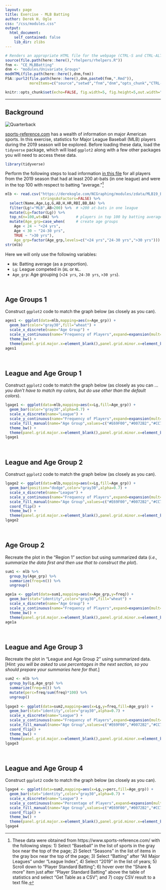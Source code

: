 ```yaml
---
layout: page
title: Exercise - MLB Batting
author: Derek H. Ogle
css: "/css/modules.css"
output:
  html_document:
    self_contained: false
    lib_dir: zlibs
---
```


```r
# Renders an appropriate HTML file for the webpage (CTRL-S and CTRL-ALT-C)
source(file.path(here::here(),"rhelpers/rhelpers.R"))
fnm <- "CE_MLBBatting"
dnm <- "modules/Univariate_Groups"
modHTML(file.path(here::here(),dnm,fnm))
FSA::purl2(file.path(here::here(),dnm,paste0(fnm,".Rmd")),
           moreItems=c("source","setwd","fnm","dnm","opts_chunk","CTRL-S"))
```
```r
knitr::opts_chunk$set(echo=FALSE, fig.width=5, fig.height=5,out.width="60%")
```

----

## Background
<img src="../zimgs/qb.jpg" alt="Quarterback" class="img-right">

[sports-reference.com](https://www.sports-reference.com/) has a wealth of information on major American sports. In this exercise, statistics for Major League Baseball (MLB) players during the 2019 season will be explored. Before loading these data, load the `tidyverse` package, which will load `ggplot2` along with a few other packages you will need to access these data.

```r
library(tidyverse)
```

Perform the following steps to load information [in this file](https://derekogle.com/NCGraphing/modules/zdata/MLB19_Batting.csv) for all players from the 2019 season that had at least 200 at-bats (in one league) and were in the top 100 with respect to batting "average."[^getdata]

```r
mlb <- read.csv("https://derekogle.com/NCGraphing/modules/zdata/MLB19_Batting.csv",
                stringsAsFactors=FALSE) %>%
  select(Name,Age,Lg,G,AB,H,HR,RBI,BB,BA) %>%
  filter(Lg!="MLB",AB>200) %>%  # >200 at-bats in one league
  mutate(Lg=factor(Lg)) %>%
  top_n(n=100,wt=BA) %>%        # players in top 100 by batting average
  mutate(Age_grp=case_when(     # create age groups
    Age < 24 ~ "<24 yrs",
    Age < 30 ~ "24-30 yrs",
    TRUE ~ ">30 yrs"),
    Age_grp=factor(Age_grp,levels=c("<24 yrs","24-30 yrs",">30 yrs")))
str(mlb)
```

Here we will only use the following variables:

* `BA`: Batting average (as a proportion).
* `Lg`: League competed in (`AL` or `NL`.
* `Age_grp`: Age grouping (`<24 yrs`, `24-30 yrs`, `>30 yrs`).

&nbsp;

## Age Groups 1
Construct `ggplot2` code to match the graph below (as closely as you can).

```r
ages1 <- ggplot(data=mlb,mapping=aes(x=Age_grp)) +
  geom_bar(color="gray30",fill="wheat") +
  scale_x_discrete(name="Age Group") +
  scale_y_continuous(name="Frequency of Players",expand=expansion(mult=c(0,0.05))) +
  theme_bw() +  
  theme(panel.grid.major.x=element_blank(),panel.grid.minor.x=element_blank())
ages1
```

&nbsp;

## League and Age Group 1
Construct `ggplot2` code to match the graph below (as closely as you can ... *you don't have to match my colors, but do use other than the default colors*).

```r
lgage1 <- ggplot(data=mlb,mapping=aes(x=Lg,fill=Age_grp)) +
  geom_bar(color="gray30",alpha=0.7) +
  scale_x_discrete(name="League") +
  scale_y_continuous(name="Frequency of Players",expand=expansion(mult=c(0,0.05))) +
  scale_fill_manual(name="Age Group",values=c("#E69F00","#0072B2","#CC79A7")) +
  theme_bw() +  
  theme(panel.grid.major.x=element_blank(),panel.grid.minor.x=element_blank())
lgage1
```

&nbsp;

## League and Age Group 2
Construct `ggplot2` code to match the graph below (as closely as you can).

```r
lgage2 <- ggplot(data=mlb,mapping=aes(x=Lg,fill=Age_grp)) +
  geom_bar(position="dodge",color="gray30",alpha=0.7) +
  scale_x_discrete(name="League") +
  scale_y_continuous(name="Frequency of Players",expand=expansion(mult=c(0,0.05))) +
  scale_fill_manual(name="Age Group",values=c("#E69F00","#0072B2","#CC79A7")) +
  coord_flip() +
  theme_bw() +
  theme(panel.grid.major.x=element_blank(),panel.grid.minor.x=element_blank())
lgage2
```

&nbsp;

## Age Group 2
Recreate the plot in the "Region 1" section but using summarized data (*i.e., summarize the data first and then use that to construct the plot*).

```r
sum1 <- mlb %>%
  group_by(Age_grp) %>%
  summarize(freq=n()) %>%
  ungroup()

age1a <- ggplot(data=sum1,mapping=aes(x=Age_grp,y=freq)) +
  geom_bar(stat="identity",color="gray30",fill="wheat") +
  scale_x_discrete(name="Age Group") +
  scale_y_continuous(name="Frequency of Players",expand=expansion(mult=c(0,0.05))) +
  theme_bw() +  
  theme(panel.grid.major.x=element_blank(),panel.grid.minor.x=element_blank())
age1a
```

&nbsp;

## League and Age Group 3
Recreate the plot in "League and Age Group 2" using summarized data. [*Hint: you will be asked to use percentages in the next section, so you should prepare your summaries here for that*.]

```r
sum2 <- mlb %>%
  group_by(Lg,Age_grp) %>%
  summarize(freq=n()) %>%
  mutate(perc=freq/sum(freq)*100) %>%
  ungroup()
  
lgage3 <- ggplot(data=sum2,mapping=aes(x=Lg,y=freq,fill=Age_grp)) +
  geom_bar(stat="identity",color="gray30",alpha=0.7) +
  scale_x_discrete(name="League") +
  scale_y_continuous(name="Frequency of Players",expand=expansion(mult=c(0,0.05))) +
  scale_fill_manual(name="Age Group",values=c("#E69F00","#0072B2","#CC79A7")) +
  coord_flip() +
  theme_bw() +  
  theme(panel.grid.major.x=element_blank(),panel.grid.minor.x=element_blank())
lgage3
```

&nbsp;

## League and Age Group 4
Construct `ggplot2` code to match the graph below (as closely as you can).

```r
lgage4 <- ggplot(data=sum2,mapping=aes(x=Lg,y=perc,fill=Age_grp)) +
  geom_bar(stat="identity",color="gray30",alpha=0.7) +
  scale_x_discrete(name="League") +
  scale_y_continuous(name="Percentage of Players",expand=expansion(mult=c(0,0.05))) +
  scale_fill_manual(name="Age Group",values=c("#E69F00","#0072B2","#CC79A7")) +
  coord_flip() +
  theme_bw() +  
  theme(panel.grid.major.x=element_blank(),panel.grid.minor.x=element_blank())
lgage4
```

[^getdata]: These data were obtained from https://www.sports-reference.com/ with the following steps: 1) Select "Baseball" in the list of sports in the gray box near the top of the page; 2) Select "Seasons" in the list of items in the gray box near the top of the page; 3) Select "Batting" after "All Major Leagues" under "League Index", 4) Select "2019" in the list of years; 5) Scroll down to "Player Standard Batting"; 6) hover over the "Share & more" item just after "Player Standard Batting" above the table of statistics and select "Get Table as a CSV"; and 7) copy CSV result to a text file.
